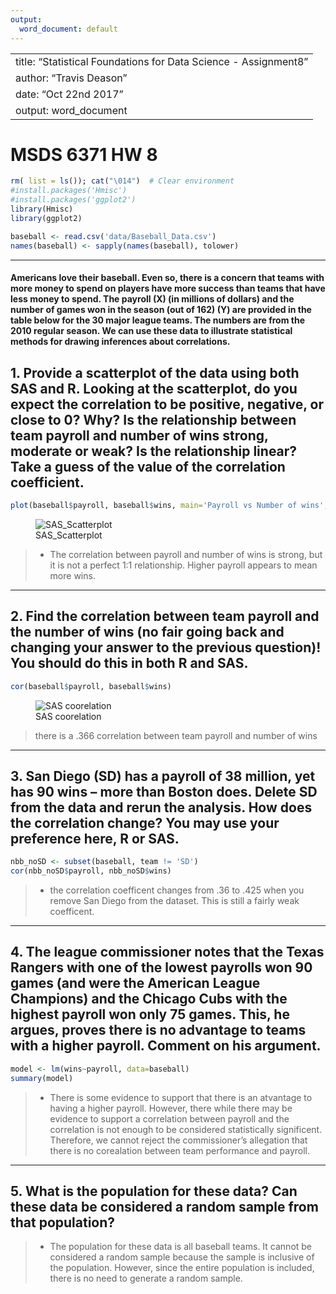 ```yaml
---
output:
  word_document: default
---
```

--
title: "Statistical Foundations for Data Science - Assignment8 "
author: "Travis Deason"
date: "Oct 22nd 2017"
output:  word_document
---

# MSDS 6371 HW 8

```r
rm( list = ls()); cat("\014")  # Clear environment
#install.packages('Hmisc')
#install.packages('ggplot2')
library(Hmisc)
library(ggplot2)

baseball <- read.csv('data/Baseball_Data.csv')
names(baseball) <- sapply(names(baseball), tolower)
```
*** 

#### Americans love their baseball.  Even so, there is a concern that teams with more money to spend on players have more success than teams that have less money to spend.  The payroll (X) (in millions of dollars) and the number of games won in the season (out of 162) (Y) are provided in the table below for the 30 major league teams.  The numbers are from the 2010 regular season.  We can use these data to illustrate statistical methods for drawing inferences about correlations.  
 
## 1.	Provide a scatterplot of the data using both SAS and R. Looking at the scatterplot, do you expect the correlation to be positive, negative, or close to 0?  Why?  Is the relationship between team payroll and number of wins strong, moderate or weak?  Is the relationship linear?  Take a guess of the value of the correlation coefficient.  

```r
plot(baseball$payroll, baseball$wins, main='Payroll vs Number of wins', xlab= 'Payroll (in millions)', ylab= 'Number of wins')
```
![SAS_Scatterplot](images/6371_hwk8_1.png)

>* The correlation between payroll and number of wins is strong, but it is not a perfect 1:1 relationship.  Higher payroll appears to mean more wins.

***
## 2.	Find the correlation between team payroll and the number of wins (no fair going back and changing your answer to the previous question)!  You should do this in both R and SAS. 
```r
cor(baseball$payroll, baseball$wins)
```
![SAS coorelation](images/6371_hwk8_2.png)

 > there is a .366 correlation between team payroll and number of wins

***
## 3.	San Diego (SD) has a payroll of 38 million, yet has 90 wins – more than Boston does.  Delete SD from the data and rerun the analysis.  How does the correlation change?  You may use your preference here, R or SAS.  
```r
nbb_noSD <- subset(baseball, team != 'SD')
cor(nbb_noSD$payroll, nbb_noSD$wins)
```

>* the correlation coefficent changes from .36 to .425 when you remove San Diego from the dataset.  This is still a fairly weak coefficent.

***
## 4.	The league commissioner notes that the Texas Rangers with one of the lowest payrolls won 90 games (and were the American League Champions) and the Chicago Cubs with the highest payroll won only 75 games.  This, he argues, proves there is no advantage to teams with a higher payroll.  Comment on his argument.  

```r
model <- lm(wins~payroll, data=baseball)
summary(model)
```

>* There is some evidence to support that there is an atvantage to having a higher payroll.  However, there while there may be evidence to support a correlation between payroll and the correlation is not enough to be considered statistically significent.  Therefore, we cannot reject the commissioner's allegation that there is no corealation between team performance and payroll.

***
## 5.	What is the population for these data? Can these data be considered a random sample from that population?  

>* The population for these data is all baseball teams.  It cannot be considered a random sample because the sample is inclusive of the population.  However, since the entire population is included, there is no need to generate a random sample.

